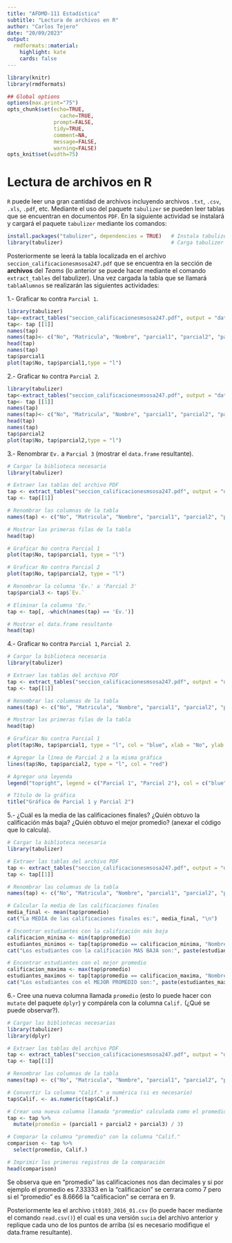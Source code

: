 ---
title: "AFDMD-111 Estadística"
subtitle: "Lectura de archivos en R"
author: "Carlos Tejero"
date: "20/09/2023"
output:
  rmdformats::material:
    highlight: kate
    cards: false
---


```{r knitr_init, echo=FALSE, message=TRUE, cache=FALSE, warnings=F}
library(knitr)
library(rmdformats)

## Global options
options(max.print="75")
opts_chunk$set(echo=TRUE,
	             cache=TRUE,
               prompt=FALSE,
               tidy=TRUE,
               comment=NA,
               message=FALSE,
               warning=FALSE)
opts_knit$set(width=75)
```

# Lectura de archivos en R

`R` puede leer una gran cantidad de archivos incluyendo archivos `.txt`, `.csv`, `.xls`, `.pdf`, etc. Mediante el uso del paquete `tabulizer` se pueden leer tablas que se encuentran en documentos `PDF`. En la siguiente actividad se instalará y cargará el paquete `tabulizer` mediante los comandos:

```{r eval=FALSE}
install.packages("tabulizer", dependencies = TRUE)   # Instala tabulizer
library(tabulizer)                                   # Carga tabulizer

```

Posteriormente se leerá la tabla localizada en el archivo `seccion_calificacionesmsosa247.pdf` que se encuentra en la sección de **archivos** del *Teams* (lo anterior se puede hacer mediante el comando `extract_tables` del tabulizer). Una vez cargada la tabla que se llamará `tablaAlumnos` se realizarán las siguientes actividades:

1.- Graficar `No` contra `Parcial 1`.

```{r}
library(tabulizer)
tap<-extract_tables("seccion_calificacionesmsosa247.pdf", output = "data.frame")
tap<- tap [[1]] 
names(tap) 
names(tap)<- c("No", "Matricula", "Nombre", "parcial1", "parcial2", "parcial3", "promedio")
head(tap)
names(tap)
tap$parcial1
plot(tap$No, tap$parcial1,type = "l")

```


2.- Graficar `No` contra `Parcial 2`.

```{r}
library(tabulizer)
tap<-extract_tables("seccion_calificacionesmsosa247.pdf", output = "data.frame")
tap<- tap [[1]] 
names(tap) 
names(tap)<- c("No", "Matricula", "Nombre", "parcial1", "parcial2", "parcial3", "promedio")
head(tap)
names(tap)
tap$parcial2
plot(tap$No, tap$parcial2,type = "l")

```


3.- Renombrar `Ev.` a `Parcial 3` (mostrar el `data.frame` resultante).

```{r}
# Cargar la biblioteca necesaria
library(tabulizer)

# Extraer las tablas del archivo PDF
tap <- extract_tables("seccion_calificacionesmsosa247.pdf", output = "data.frame")
tap <- tap[[1]]

# Renombrar las columnas de la tabla
names(tap) <- c("No", "Matricula", "Nombre", "parcial1", "parcial2", "parcial3", "promedio")

# Mostrar las primeras filas de la tabla
head(tap)

# Graficar No contra Parcial 1
plot(tap$No, tap$parcial1, type = "l")

# Graficar No contra Parcial 2
plot(tap$No, tap$parcial2, type = "l")

# Renombrar la columna 'Ev.' a 'Parcial 3'
tap$parcial3 <- tap$`Ev.`

# Eliminar la columna 'Ev.'
tap <- tap[, -which(names(tap) == 'Ev.')]

# Mostrar el data.frame resultante
head(tap)

```


4.- Graficar `No` contra `Parcial 1`, `Parcial 2`.
```{r}

# Cargar la biblioteca necesaria
library(tabulizer)

# Extraer las tablas del archivo PDF
tap <- extract_tables("seccion_calificacionesmsosa247.pdf", output = "data.frame")
tap <- tap[[1]]

# Renombrar las columnas de la tabla
names(tap) <- c("No", "Matricula", "Nombre", "parcial1", "parcial2", "parcial3", "promedio")

# Mostrar las primeras filas de la tabla
head(tap)

# Graficar No contra Parcial 1
plot(tap$No, tap$parcial1, type = "l", col = "blue", xlab = "No", ylab = "Parcial 1")

# Agregar la línea de Parcial 2 a la misma gráfica
lines(tap$No, tap$parcial2, type = "l", col = "red")

# Agregar una leyenda
legend("topright", legend = c("Parcial 1", "Parcial 2"), col = c("blue", "red"), lty = 1)

# Título de la gráfica
title("Gráfica de Parcial 1 y Parcial 2")

```

5.- ¿Cuál es la media de las calificaciones finales? ¿Quién obtuvo la calificación más baja? ¿Quién obtuvo el mejor promedio? (anexar el código que lo calcula).

```{r}

# Cargar la biblioteca necesaria
library(tabulizer)

# Extraer las tablas del archivo PDF
tap <- extract_tables("seccion_calificacionesmsosa247.pdf", output = "data.frame")
tap <- tap[[1]]

# Renombrar las columnas de la tabla
names(tap) <- c("No", "Matricula", "Nombre", "parcial1", "parcial2", "parcial3", "promedio")

# Calcular la media de las calificaciones finales
media_final <- mean(tap$promedio)
cat("La MEDIA de las calificaciones finales es:", media_final, "\n")

# Encontrar estudiantes con la calificación más baja
calificacion_minima <- min(tap$promedio)
estudiantes_minimos <- tap[tap$promedio == calificacion_minima, "Nombre"]
cat("Los estudiantes con la calificación MAS BAJA son:", paste(estudiantes_minimos, collapse = ", "), "con una calificación de", calificacion_minima, "\n")

# Encontrar estudiantes con el mejor promedio
calificacion_maxima <- max(tap$promedio)
estudiantes_maximos <- tap[tap$promedio == calificacion_maxima, "Nombre"]
cat("Los estudiantes con el MEJOR PROMEDIO son:", paste(estudiantes_maximos, collapse = ", "), "con una calificación de", calificacion_maxima, "\n")


```

6.- Cree una nueva columna llamada `promedio` (esto lo puede hacer con `mutate` del paquete `dplyr`) y compárela con la columna `Calif.` (¿Qué se puede observar?).

```{r}
# Cargar las bibliotecas necesarias
library(tabulizer)
library(dplyr)

# Extraer las tablas del archivo PDF
tap <- extract_tables("seccion_calificacionesmsosa247.pdf", output = "data.frame")
tap <- tap[[1]]

# Renombrar las columnas de la tabla
names(tap) <- c("No", "Matricula", "Nombre", "parcial1", "parcial2", "parcial3", "Calif.")

# Convertir la columna "Calif." a numérica (si es necesario)
tap$Calif. <- as.numeric(tap$Calif.)

# Crear una nueva columna llamada "promedio" calculada como el promedio de las columnas de parciales
tap <- tap %>%
  mutate(promedio = (parcial1 + parcial2 + parcial3) / 3)

# Comparar la columna "promedio" con la columna "Calif."
comparison <- tap %>%
  select(promedio, Calif.)

# Imprimir los primeros registros de la comparación
head(comparison)

```
Se observa que en "promedio" las calificaciones nos dan decimales y si por ejemplo el promedio es 7.33333 en la "calificacion" se cerrara como 7 pero si el "promedio" es 8.6666 la "calificacion" se cerrara en 9.

Posteriormente lea el archivo `it0103_2016_01.csv` (lo puede hacer mediante el comando `read.csv()`) el cual es una versión `sucia` del archivo anterior y replique cada uno de los puntos de arriba (sí es necesario modifique el data.frame resultante).

